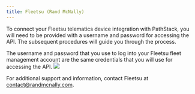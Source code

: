 ```yaml
---
title: Fleetsu (Rand McNally)
---
```


To connect your Fleetsu telematics device integration with PathStack, you will need to be provided with a username and 
password for accessing the API. The subsequent procedures will guide you through the process.

<Steps>
  <Step title="Log into your Fleet Management">
    The username and password that you use to log into your Fleetsu fleet management account are the same credentials 
    that you will use for accessing the API.
    <img src="/images/integration-guides/fleetsu-1.png"/>
  </Step>
</Steps>

<Warning>For additional support and information, contact Fleetsu at contact@randmcnally.com.</Warning>
